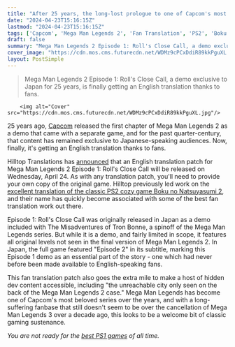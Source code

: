 ```yaml
---
title: "After 25 years, the long-lost prologue to one of Capcom's most beloved PS1 classics is finally getting an English translation"
date: "2024-04-23T15:16:15Z"
lastmod: "2024-04-23T15:16:15Z"
tags: ['Capcom', 'Mega Man Legends 2', 'Fan Translation', 'PS2', 'Boku no Natsuyasumi 2', 'PS1']
draft: false
summary: "Mega Man Legends 2 Episode 1: Roll's Close Call, a demo exclusive to Japan for 25 years, is finally getting an English translation thanks to fans."
cover_image: "https://cdn.mos.cms.futurecdn.net/WDMz9cPCxDdiR89kkPguXL.jpg" 
layout: PostSimple
---
```

> Mega Man Legends 2 Episode 1: Roll's Close Call, a demo exclusive to Japan for 25 years, is finally getting an English translation thanks to fans.


        <img alt="Cover" src="https://cdn.mos.cms.futurecdn.net/WDMz9cPCxDdiR89kkPguXL.jpg"/>
        
25 years ago, [Capcom](https://www.gamesradar.com/uk/tag/capcom/) released the first chapter of Mega Man Legends 2 as a demo that came with a separate game, and for the past quarter-century, that content has remained exclusive to Japanese-speaking audiences. Now, finally, it's getting an English translation thanks to fans.

Hilltop Translations has [announced](https://twitter.com/HilltopWorks/status/1782430169812344982) that an English translation patch for Mega Man Legends 2 Episode 1: Roll's Close Call will be released on Wednesday, April 24. As with any translation patch, you'll need to provide your own copy of the original game. Hilltop previously led work on the [excellent translation of the classic PS2 cozy game Boku no Natsuyasumi 2](https://www.gamesradar.com/after-21-years-japans-most-beloved-cozy-game-is-finally-playable-in-english/), and their name has quickly become associated with some of the best fan translation work out there. 

Episode 1: Roll's Close Call was originally released in Japan as a demo included with The Misadventures of Tron Bonne, a spinoff of the Mega Man Legends series. But while it is a demo, and fairly limited in scope, it features all original levels not seen in the final version of Mega Man Legends 2. In Japan, the full game featured "Episode 2" in its subtitle, marking this Episode 1 demo as an essential part of the story - one which had never before been made available to English-speaking fans.

This fan translation patch also goes the extra mile to make a host of hidden dev content accessible, including "the unreachable city only seen on the back of the Mega Man Legends 2 case." Mega Man Legends has become one of Capcom's most beloved series over the years, and with a long-suffering fanbase that still doesn't seem to be over the cancellation of Mega Man Legends 3 over a decade ago, this looks to be a welcome bit of classic gaming sustenance.

*You are not ready for the *[<em>best PS1 games</em>](https://www.gamesradar.com/best-psx-games/)* of all time.* 
        